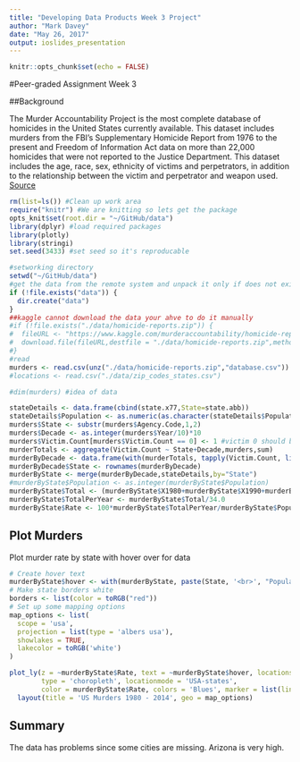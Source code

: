 ```yaml
---
title: "Developing Data Products Week 3 Project"
author: "Mark Davey"
date: "May 26, 2017"
output: ioslides_presentation
---
```


```r
knitr::opts_chunk$set(echo = FALSE)
```

#Peer-graded Assignment Week 3 

##Background

The Murder Accountability Project is the most complete database of homicides in the United States currently available. This dataset includes murders from the FBI's Supplementary Homicide Report from 1976 to the present and Freedom of Information Act data on more than 22,000 homicides that were not reported to the Justice Department. This dataset includes the age, race, sex, ethnicity of victims and perpetrators, in addition to the relationship between the victim and perpetrator and weapon used. [Source](https://www.kaggle.com/murderaccountability/homicide-reports)

<!--
##Data


The source data for this project are available [here](https://www.kaggle.com/murderaccountability/homicide-reports/downloads/homicide-reports.zip).

##Prepare Environment

Clean up old data, locate to working diretory, load the plotly package and set the random seed so it is reproduceable. 
-->
```r
rm(list=ls()) #Clean up work area
require("knitr") #We are knitting so lets get the package
opts_knit$set(root.dir = "~/GitHub/data")
library(dplyr) #load required packages
library(plotly)
library(stringi)
set.seed(3433) #set seed so it's reproducable
```

<!--
## Obtain and Load Data

Retrieve the data from the internet if not already local and then load into Data Frames.
-->
```r
#setworking directory
setwd("~/GitHub/data")
#get the data from the remote system and unpack it only if does not exist
if (!file.exists("data")) {
  dir.create("data")
}
##kaggle cannot download the data your ahve to do it manually
#if (!file.exists("./data/homicide-reports.zip")) {
#  fileURL <- "https://www.kaggle.com/murderaccountability/homicide-reports/downloads/homicide-reports.zip"
#  download.file(fileURL,destfile = "./data/homicide-reports.zip",method="libcurl")
#}
#read 
murders <- read.csv(unz("./data/homicide-reports.zip","database.csv"))
#locations <- read.csv("./data/zip_codes_states.csv")

#dim(murders) #idea of data
```
<!--
##Clean up the data
-->

```r
stateDetails <- data.frame(cbind(state.x77,State=state.abb))
stateDetails$Population <- as.numeric(as.character(stateDetails$Population))
murders$State <- substr(murders$Agency.Code,1,2)
murders$Decade <- as.integer(murders$Year/10)*10
murders$Victim.Count[murders$Victim.Count == 0] <- 1 #victim 0 should be 1
murderTotals <- aggregate(Victim.Count ~ State+Decade,murders,sum)
murderByDecade <- data.frame(with(murderTotals, tapply(Victim.Count, list(State,Decade), FUN=sum)))
murderByDecade$State <- rownames(murderByDecade)
murderByState <- merge(murderByDecade,stateDetails,by="State")
#murderByState$Population <- as.integer(murderByState$Population)
murderByState$Total <- (murderByState$X1980+murderByState$X1990+murderByState$X2000+murderByState$X2010) 
murderByState$TotalPerYear <- murderByState$Total/34.0
murderByState$Rate <- 100*murderByState$TotalPerYear/murderByState$Population

```

## Plot Murders

Plot murder rate by state with hover over for data
```r

# Create hover text
murderByState$hover <- with(murderByState, paste(State, '<br>', "Population:", Population,"Rate:", Rate,'<br>', "Total 1980's:",X1980,'<br>', "Total 1990's:",X1990,'<br>', "Total 2000's:",X2000,'<br>', "Total 2010-2014:",X2010))
# Make state borders white
borders <- list(color = toRGB("red"))
# Set up some mapping options
map_options <- list(
  scope = 'usa',
  projection = list(type = 'albers usa'),
  showlakes = TRUE,
  lakecolor = toRGB('white')
)
```

```r

plot_ly(z = ~murderByState$Rate, text = ~murderByState$hover, locations = ~murderByState$State, 
        type = 'choropleth', locationmode = 'USA-states', 
        color = murderByState$Rate, colors = 'Blues', marker = list(line = borders)) %>%
  layout(title = 'US Murders 1980 - 2014', geo = map_options)

```


## Summary

The data has problems since some cities are missing. Arizona is very high. 